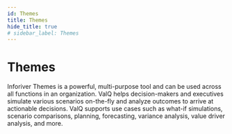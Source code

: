 ```yaml
---
id: Themes
title: Themes
hide_title: true
# sidebar_label: Themes
---
```



<DropDown/>
<div className={clsx(styles.page,"item shadow--md")}>

# Themes

Inforiver Themes is a powerful, multi-purpose tool and can be used across all functions in an organization. ValQ helps decision-makers and executives simulate various scenarios on-the-fly and analyze outcomes to arrive at actionable decisions. ValQ supports use cases such as what-if simulations, scenario comparisons, planning, forecasting, variance analysis, value driver analysis, and more.


</div>
